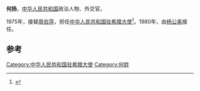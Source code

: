 '''何扬'''，[[中华人民共和国|中华人民共和国]]政治人物、外交官。

1975年，接替[[周伯萍|周伯萍]]，担任[[中国驻希腊大使列表|中华人民共和国驻希腊大使]]<ref>{{cite web|author=中华人民共和国外交部|title=中国驻希腊历任大使|url=http://www.mfa.gov.cn/chn/pds/ziliao/wjrw/2167/2172/t9263.htm|publisher=中华人民共和国外交部|accessdate=2012-03-07}}</ref>。1980年，由[[杨公素|杨公素]]接任。

== 参考 ==
{{reflist}}
{{start box}}
{{s-dip}}
{{succession box|[[周伯萍|周伯萍]]|[[杨公素|杨公素]]|[[中国驻希腊大使列表|中华人民共和国驻希腊大使]]|1975年8月-1980年6月}}
{{end box}}
{{中国政治人物小作品}}

{{DEFAULTSORT:H}}
[[Category:中华人民共和国驻希腊大使|Category:中华人民共和国驻希腊大使]]
[[Category:何姓|Category:何姓]]
